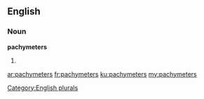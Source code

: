 ==English==

===Noun===
'''pachymeters'''

# {{plural of|[[pachymeter]]}}

[[Category:English plurals]]

[[ar:pachymeters]]
[[fr:pachymeters]]
[[ku:pachymeters]]
[[my:pachymeters]]